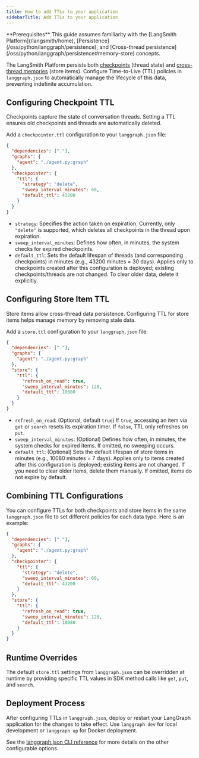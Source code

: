 ```yaml
---
title: How to add TTLs to your application
sidebarTitle: Add TTLs to your application
---
```

<Tip>
**Prerequisites**
This guide assumes familiarity with the [LangSmith Platform](/langsmith/home), [Persistence](/oss/python/langgraph/persistence), and [Cross-thread persistence](/oss/python/langgraph/persistence#memory-store) concepts.
</Tip>

The LangSmith Platform persists both [checkpoints](/oss/python/langgraph/persistence#checkpoints) (thread state) and [cross-thread memories](/oss/python/langgraph/persistence#memory-store) (store items). Configure Time-to-Live (TTL) policies in `langgraph.json` to automatically manage the lifecycle of this data, preventing indefinite accumulation.

## Configuring Checkpoint TTL

Checkpoints capture the state of conversation threads. Setting a TTL ensures old checkpoints and threads are automatically deleted.

Add a `checkpointer.ttl` configuration to your `langgraph.json` file:

```json
{
  "dependencies": ["."],
  "graphs": {
    "agent": "./agent.py:graph"
  },
  "checkpointer": {
    "ttl": {
      "strategy": "delete",
      "sweep_interval_minutes": 60,
      "default_ttl": 43200
    }
  }
}
```

* `strategy`: Specifies the action taken on expiration. Currently, only `"delete"` is supported, which deletes all checkpoints in the thread upon expiration.
* `sweep_interval_minutes`: Defines how often, in minutes, the system checks for expired checkpoints.
* `default_ttl`: Sets the default lifespan of threads (and corresponding checkpoints) in minutes (e.g., 43200 minutes = 30 days). Applies only to checkpoints created after this configuration is deployed; existing checkpoints/threads are not changed. To clear older data, delete it explicitly.

## Configuring Store Item TTL

Store items allow cross-thread data persistence. Configuring TTL for store items helps manage memory by removing stale data.

Add a `store.ttl` configuration to your `langgraph.json` file:

```json
{
  "dependencies": ["."],
  "graphs": {
    "agent": "./agent.py:graph"
  },
  "store": {
    "ttl": {
      "refresh_on_read": true,
      "sweep_interval_minutes": 120,
      "default_ttl": 10080
    }
  }
}
```

* `refresh_on_read`: (Optional, default `true`) If `true`, accessing an item via `get` or `search` resets its expiration timer. If `false`, TTL only refreshes on `put`.
* `sweep_interval_minutes`: (Optional) Defines how often, in minutes, the system checks for expired items. If omitted, no sweeping occurs.
* `default_ttl`: (Optional) Sets the default lifespan of store items in minutes (e.g., 10080 minutes = 7 days). Applies only to items created after this configuration is deployed; existing items are not changed. If you need to clear older items, delete them manually. If omitted, items do not expire by default.

## Combining TTL Configurations

You can configure TTLs for both checkpoints and store items in the same `langgraph.json` file to set different policies for each data type. Here is an example:

```json
{
  "dependencies": ["."],
  "graphs": {
    "agent": "./agent.py:graph"
  },
  "checkpointer": {
    "ttl": {
      "strategy": "delete",
      "sweep_interval_minutes": 60,
      "default_ttl": 43200
    }
  },
  "store": {
    "ttl": {
      "refresh_on_read": true,
      "sweep_interval_minutes": 120,
      "default_ttl": 10080
    }
  }
}
```

## Runtime Overrides

The default `store.ttl` settings from `langgraph.json` can be overridden at runtime by providing specific TTL values in SDK method calls like `get`, `put`, and `search`.

## Deployment Process

After configuring TTLs in `langgraph.json`, deploy or restart your LangGraph application for the changes to take effect. Use `langgraph dev` for local development or `langgraph up` for Docker deployment.

See the [langgraph.json CLI reference](https://langchain-ai.github.io/langgraph/reference/configuration/#configuration-file) for more details on the other configurable options.
